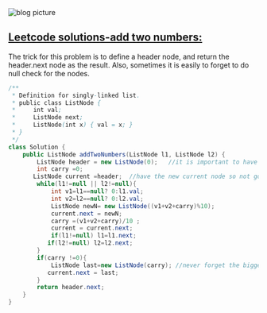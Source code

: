 

<div className={styles["Welcome"]}>

<div className={styles["img-responsive"]}>
  <img src="../../images/blog-1.jpg" className={styles["img-responsive"]} alt="blog picture" />
</div>

## <a href = "https://leetcode.com/problems/add-two-numbers/"> Leetcode solutions-add two numbers: </a>

The trick for this problem is to define a header node, and return the header.next node as the result. Also, sometimes it is easily to forget to do null check for the nodes.

```java
/**
 * Definition for singly-linked list.
 * public class ListNode {
 *     int val;
 *     ListNode next;
 *     ListNode(int x) { val = x; }
 * }
 */
class Solution {
    public ListNode addTwoNumbers(ListNode l1, ListNode l2) {
        ListNode header = new ListNode(0);   //it is important to have the header node
        int carry =0;
       ListNode current =header;  //have the new current node so not going to lose the header
        while(l1!=null || l2!=null){
            int v1=l1==null? 0:l1.val;
            int v2=l2==null? 0:l2.val;
            ListNode newN= new ListNode((v1+v2+carry)%10);
            current.next = newN;
            carry =(v1+v2+carry)/10 ;
            current = current.next;
            if(l1!=null) l1=l1.next;
           if(l2!=null) l2=l2.next;
        }
        if(carry !=0){
            ListNode last=new ListNode(carry); //never forget the biggest digit if there is one.
           current.next = last;
        }
        return header.next;
    }
}

```
 </div>